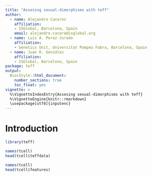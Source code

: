 ```yaml
---
title: "Assesing sexual-dimorphisms with teff"
author: 
  - name: Alejandro Caceres
    affiliation: 
    - ISGlobal, Barcelona, Spain
    email: alejandro.cacere@isglobal.org 
  - name: Luis A. Perez-Jurado
    affiliation: 
    - Genetics Unit, Universitat Pompeu Fabra, Barcelona, Spain
  - name: Juan R. González
    affiliation: 
    - ISGlobal, Barcelona, Spain
package: teff
output: 
  BiocStyle::html_document:
    number_sections: true
    toc_float: yes
vignette: >
  %\VignetteIndexEntry{Assesing sexual-dimorphisms with teff}
  %\VignetteEngine{knitr::rmarkdown}
  \usepackage[utf8]{inputenc}
---
```



# Introduction

```r
library(teff)
```


```r
names(tcell)
head(tcell$teffdata)
```


```r
names(tcell)
head(tcell$features)
```

